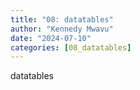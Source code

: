 ```yaml
---
title: "08: datatables"
author: "Kennedy Mwavu"
date: "2024-07-10"
categories: [08_datatables]
---
```


datatables
